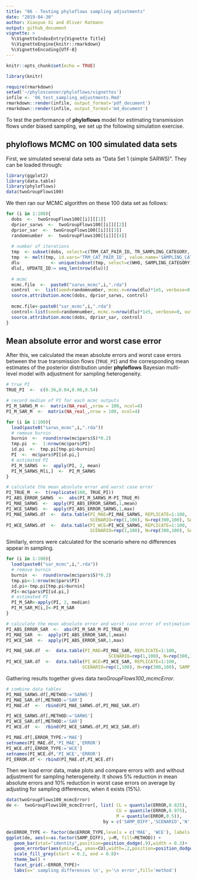 ```yaml
---
title: "06 - Testing phyloflows sampling adjustments"
date: "2019-04-30"
author: Xiaoyue Xi and Oliver Ratmann 
output: github_document
vignette: >
  %\VignetteIndexEntry{Vignette Title}
  %\VignetteEngine{knitr::rmarkdown}
  %\VignetteEncoding{UTF-8}
---
```


```r
knitr::opts_chunk$set(echo = TRUE)
```
```r
library(knitr)
```

```r
require(rmarkdown)
setwd('~/phyloscanner/phyloflows/vignettes')
infile <- '06_test_sampling_adjustments.Rmd'
rmarkdown::render(infile, output_format='pdf_document')
rmarkdown::render(infile, output_format='md_document')
```

To test the performance of **phyloflows** model for estimating transmission
flows under biased sampling, we set up the following simulation exercise.

## phyloflows MCMC on 100 simulated data sets

First, we simulated several data sets as "Data Set 1 (simple SARWS)". They
can be loaded through: 
```r
library(ggplot2)
library(data.table)
library(phyloflows)
data(twoGroupFlows100)
```

We then ran our MCMC algorithm on these 100 data set as follows:
```r
for (i in 1:100){
  dobs  <-  twoGroupFlows100[[i]][[1]]
  dprior_sarws  <-  twoGroupFlows100[[i]][[2]]
  dprior_sar  <-  twoGroupFlows100[[i]][[3]]
  randomnumber  <-  twoGroupFlows100[[i]][[4]]
  
  # number of iterations
  tmp  <- subset(dobs, select=c(TRM_CAT_PAIR_ID, TR_SAMPLING_CATEGORY, REC_SAMPLING_CATEGORY))
  tmp  <- melt(tmp, id.vars='TRM_CAT_PAIR_ID', value.name='SAMPLING_CATEGORY', variable.name='WHO')
  dlu            <- unique(subset(tmp, select=c(WHO, SAMPLING_CATEGORY)))
  dlu[, UPDATE_ID:= seq_len(nrow(dlu))]
  
  # mcmc
  mcmc.file  <-  paste0("sarws_mcmc",i,".rda")
  control  <-  list(seed=randomnumber, mcmc.n=nrow(dlu)*1e5, verbose=0, outfile=mcmc.file)
  source.attribution.mcmc(dobs, dprior_sarws, control)
  
  mcmc.file<-paste0("sar_mcmc",i,".rda")
  control<-list(seed=randomnumber, mcmc.n=nrow(dlu)*1e5, verbose=0, outfile=mcmc.file)
  source.attribution.mcmc(dobs, dprior_sar, control)
}
```

## Mean absolute error and worst case error
 
After this, we calculated the mean absolute errors and worst case errors
between the true transmission flows (`TRUE_PI`) and the corresponding mean
estimates of the posterior distribution under **phyloflows** Bayesian
multi-level model with adjustment for sampling heterogeneity.
```r
# true PI
TRUE_PI  <-  c(0.36,0.04,0.06,0.54)

# record median of PI for each mcmc outputs
PI_M_SARWS_M <-  matrix(NA_real_,nrow = 100, ncol=4)
PI_M_SAR_M  <-  matrix(NA_real_,nrow = 100, ncol=4)

for (i in 1:100){
  load(paste0("sarws_mcmc",i,".rda"))
  # remove burnin
  burnin  <-  round(nrow(mc$pars$S)*0.2)
  tmp.pi  <-  1:nrow(mc$pars$PI)
  id.pi  <-  tmp.pi[tmp.pi>burnin]
  PI  <-  mc$pars$PI[id.pi,]
  # estimated PI
  PI_M_SARWS  <-  apply(PI, 2, mean)
  PI_M_SARWS_M[i,]  <-  PI_M_SARWS
}

# calculate the mean absolute error and worst case error
PI_TRUE_M  <-  t(replicate(100, TRUE_PI))
PI_ABS_ERROR_SARWS  <-  abs(PI_M_SARWS_M-PI_TRUE_M)
PI_MAE_SARWS  <-  apply(PI_ABS_ERROR_SARWS,1,mean)
PI_WCE_SARWS  <-  apply(PI_ABS_ERROR_SARWS,1,max)
PI_MAE_SARWS.df  <-  data.table(PI_MAE=PI_MAE_SARWS, REPLICATE=1:100,
                                SCENARIO=rep(1,100), N=rep(300,100), SAMP_DIFF=rep(0.15,100))
PI_WCE_SARWS.df  <-  data.table(PI_WCE=PI_WCE_SARWS, REPLICATE=1:100, 
                                SCENARIO=rep(1,100), N=rep(300,100), SAMP_DIFF=rep(0.15,100))

```

Similarly, errors were calculated for the scenario where
no differences appear in sampling. 
```r
for (i in 1:100){
  load(paste0("sar_mcmc",i,".rda"))
  # remove burnin
  burnin  <-  round(nrow(mc$pars$S)*0.2)
  tmp.pi<-1:nrow(mc$pars$PI)
  id.pi<-tmp.pi[tmp.pi>burnin]
  PI<-mc$pars$PI[id.pi,]
  # estimated PI
  PI_M_SAR<-apply(PI, 2, median)
  PI_M_SAR_M[i,]<-PI_M_SAR
}

# calculate the mean absolute error and worst case error of estimation
PI_ABS_ERROR_SAR  <-  abs(PI_M_SAR_M-PI_TRUE_M)
PI_MAE_SAR  <-  apply(PI_ABS_ERROR_SAR,1,mean)
PI_WCE_SAR  <-  apply(PI_ABS_ERROR_SAR,1,max)

PI_MAE_SAR.df  <-  data.table(PI_MAE=PI_MAE_SAR, REPLICATE=1:100, 
                                       SCENARIO=rep(1,100), N=rep(300,100), SAMP_DIFF=rep(0.15,100))
PI_WCE_SAR.df  <-  data.table(PI_WCE=PI_WCE_SAR, REPLICATE=1:100,
                             SCENARIO=rep(1,100), N=rep(300,100), SAMP_DIFF=rep(0.15,100))

```


Gathering results together gives data *twoGroupFlows100_mcmcError*.
```r
# combine data tables
PI_MAE_SARWS.df[,METHOD:='SARWS']
PI_MAE_SAR.df[,METHOD:='SAR']
PI_MAE.df  <-  rbind(PI_MAE_SARWS.df,PI_MAE_SAR.df)

PI_WCE_SARWS.df[,METHOD:='SARWS']
PI_WCE_SAR.df[,METHOD:='SAR']
PI_WCE.df  <-  rbind(PI_WCE_SARWS.df,PI_WCE_SAR.df)

PI_MAE.df[,ERROR_TYPE:='MAE']
setnames(PI_MAE.df,'PI_MAE','ERROR')
PI_WCE.df[,ERROR_TYPE:='WCE']
setnames(PI_WCE.df,'PI_WCE','ERROR')
PI_ERROR.df <- rbind(PI_MAE.df,PI_WCE.df)
```


Then we load error data, make plots and compare errors with and without adjustment for sampling heterogeneity. It shows 5\% reduction in mean absolute errors and 10\% reduction in worst case errors on average by adjusting for sampling differences, when it exists (15\%).
```r
data(twoGroupFlows100_mcmcError)
de <-  twoGroupFlows100_mcmcError[, list( CL = quantile(ERROR,0.025),
                                          CU = quantile(ERROR,0.975),
                                          M = quantile(ERROR,0.5)), 
                                     by = c('SAMP_DIFF','SCENARIO','N','METHOD','ERROR_TYPE')]

de$ERROR_TYPE <- factor(de$ERROR_TYPE,levels = c('MAE', 'WCE'), labels = c('mean absolute error','worst case error'))
ggplot(de, aes(x=as.factor(SAMP_DIFF), y=M, fill=METHOD)) +
   geom_bar(stat="identity",position=position_dodge(.9),width = 0.3)+
   geom_errorbar(aes(ymin=CL, ymax=CU),width=.2,position=position_dodge(.9))+
   scale_fill_grey(start = 0.2, end = 0.8)+
   theme_bw() +
   facet_grid(.~ERROR_TYPE)+
   labs(x=' sampling differences \n', y='\n error',fill='method')
```
